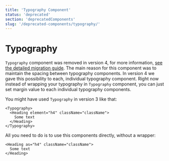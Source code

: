 ```yaml
---
title: 'Typography Component'
status: 'deprecated'
section: 'deprecatedComponents'
slug: '/deprecated-components/typography/'
---
```


# Typography

`Typography` component was removed in version 4, for more information, [see the detailed migration guide](https://github.com/contentful/forma-36/blob/main/MIGRATION.md#how-to-migrate-your-typography-components).
The main reason for this component was to maintain the spacing between typography components. In version 4 we gave this possibility to each, individual typography component.
Right now instead of wrapping your typography in `Typography` component, you can just set margin value to each individual typography components.

You might have used `Typography` in version 3 like that:

```tsx static=true
<Typography>
  <Heading element="h4" className="className">
    Some text
  </Heading>
</Typography>
```

All you need to do is to use this components directly, without a wrapper:

```tsx static=true
<Heading as="h4" className="className">
  Some text
</Heading>
```
